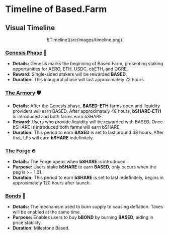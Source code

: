 # Timeline of Based.Farm

## Visual Timeline

<center>
![Timeline](src/images/timeline.png)
</center>


### [Genesis Phase](http://docs.based.farm/Genesis) 🌱
- __**Details:**__ Genesis marks the beginning of Based.Farm, presenting staking opportunities for AERO, ETH, USDC, cbETH, and OGRE. 
- __**Reward:**__ Single-sided stakers will be rewarded **BASED**. 
- __**Duration:**__ This inaugural phase will last approximately 72 hours. 

### [The Armory](http://docs.based.farm/Armory) 🛡️
- __**Details:**__ After the Genesis phase, **BASED-ETH** farms open and liquidity providers will earn BASED. After approximately 48 hours, **bSHARE-ETH** is introduced and both farms earn bSHARE. 
- __**Reward:**__ Users who provide liquidity will be rewarded with BASED. Once bSHARE is introduced both farms will earn bSHARE.
- __**Duration:**__ This period to earn **BASED** is set to last around 48 hours. After that, LPs will earn **bSHARE** indefinitely.

### [The Forge](http://docs.based.farm/Forge) 🔥
- __**Details:**__ The Forge opens when **bSHARE** is introduced.
- __**Purpose:**__ Users stake **bSHARE** to earn **BASED**, only occurs when the peg is >= 1.01.
- __**Duration:**__ This period to earn **bSHARE** is set to last indefinitely, begins in approximately 120 hours after launch.

### [Bonds](http://docs.based.farm/Bonds) 📜
- __**Details:**__ The mechanism used to burn supply to causing deflation. Taxes will be enabled at the same time.
- __**Purpose:**__ Enables users to buy **bBOND** by burning **BASED**, aiding in price stability. 
- __**Duration:**__ Milestone Based.